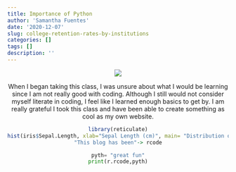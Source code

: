 ```yaml
---
title: Importance of Python
author: 'Samantha Fuentes'
date: '2020-12-07'
slug: college-retention-rates-by-institutions
categories: []
tags: []
description: ''
---
```

<center>
![](/post/2020-12-07-college-retention-rates-by-institutions_files/moon.jpeg)
<center>
When I began taking this class, I was unsure about what I would be learning since I am not really good with coding. Although I still would not consider myself literate in coding, I feel like I learned enough basics to get by. I am really grateful I took this class and have been able to create something as cool as my own website.

```r
library(reticulate)
hist(iris$Sepal.Length, xlab="Sepal Length (cm)", main= "Distribution of Iris Sepal Length", right = F, col = "blue")
"This blog has been"-> rcode
```


```python
pyth= "great fun"
print(r.rcode,pyth)
```


